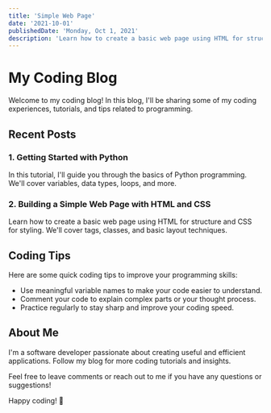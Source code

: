 ```yaml
---
title: 'Simple Web Page'
date: '2021-10-01'
publishedDate: 'Monday, Oct 1, 2021'
description: 'Learn how to create a basic web page using HTML for structure and CSS for styling.'
---
```


# My Coding Blog

Welcome to my coding blog! In this blog, I'll be sharing some of my coding experiences, tutorials, and tips related to programming.

## Recent Posts

### 1. Getting Started with Python

In this tutorial, I'll guide you through the basics of Python programming. We'll cover variables, data types, loops, and more.


### 2. Building a Simple Web Page with HTML and CSS

Learn how to create a basic web page using HTML for structure and CSS for styling. We'll cover tags, classes, and basic layout techniques.


## Coding Tips

Here are some quick coding tips to improve your programming skills:

- Use meaningful variable names to make your code easier to understand.
- Comment your code to explain complex parts or your thought process.
- Practice regularly to stay sharp and improve your coding speed.

## About Me

I'm a software developer passionate about creating useful and efficient applications. Follow my blog for more coding tutorials and insights.

Feel free to leave comments or reach out to me if you have any questions or suggestions!

Happy coding! 🚀